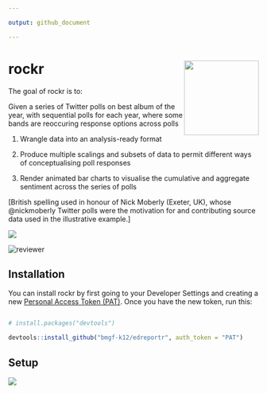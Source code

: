 ```yaml
---

output: github_document

---
```



<!-- README.md is generated from README.Rmd. Please edit that file -->


# rockr <img src='hex/rockr_hex.png' align="right" height="150" />



<!-- badges: start -->

<!-- badges: end -->



The goal of rockr is to:

Given a series of Twitter polls on best album of the year, with sequential polls for each year, where some bands are reoccuring response options across polls

1.  Wrangle data into an analysis-ready format

2.  Produce multiple scalings and subsets of data to permit different ways of conceptualising poll responses

3.  Render animated bar charts to visualise the cumulative and aggregate sentiment across the series of polls


[British spelling used in honour of Nick Moberly (Exeter, UK), whose @nickmoberly Twitter polls were the motivation for and contributing source data used in the illustrative example.]


<p align="center">

  <img src=https://media.giphy.com/media/cD00Ukp6FfXuU/giphy.gif>



</p>







<p align="center">

  <img src="plots/album_poll_final_percentage.gif" alt="reviewer">



</p>



## Installation



You can install rockr by first going to your Developer Settings and creating a new [Personal Access Token (PAT)](https://github.com/settings/tokens). Once you have the new token, run this:



``` r

# install.packages("devtools")

devtools::install_github("bmgf-k12/edreportr", auth_token = "PAT")

```



## Setup







<p align="center">

  <img src=https://media.giphy.com/media/xT9DPiSrihyxZnarbG/giphy.gif>



</p>


